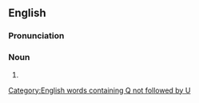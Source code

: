 ==English==

===Pronunciation===
{{rfp|lang=en}}

===Noun===
{{en-noun}}

# {{initialism of|quality-adjusted life year|lang=en}}

[[Category:English words containing Q not followed by U]]